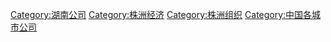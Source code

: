 [[Category:湖南公司|Category:湖南公司]]
[[Category:株洲经济|Category:株洲经济]]
[[Category:株洲组织|Category:株洲组织]]
[[Category:中国各城市公司|Category:中国各城市公司]]